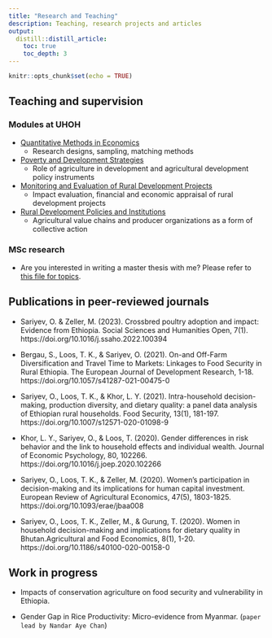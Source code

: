 ```yaml
---
title: "Research and Teaching"
description: Teaching, research projects and articles
output:
  distill::distill_article:
    toc: true
    toc_depth: 3
---
```


```r
knitr::opts_chunk$set(echo = TRUE)
```
## Teaching and supervision

### Modules at UHOH

  * [Quantitative Methods in Economics](https://ilias.uni-hohenheim.de/goto.php?target=crs_93188&client_id=UHOH)
    * Research designs, sampling, matching methods
  * [Poverty and Development Strategies](https://ilias.uni-hohenheim.de/goto.php?target=crs_54514&client_id=UHOH)
    * Role of agriculture in development and agricultural development policy instruments
  * [Monitoring and Evaluation of Rural Development Projects](https://ilias.uni-hohenheim.de/goto.php?target=crs_400376&client_id=UHOH)
    * Impact evaluation, financial and economic appraisal of rural development projects
  * [Rural Development Policies and Institutions](https://ilias.uni-hohenheim.de/goto.php?target=crs_58826&client_id=UHOH)
    * Agricultural value chains and producer organizations as a form of collective action

### MSc research

* Are you interested in writing a master thesis with me? Please refer to [this file for topics](https://entwicklungspolitik.uni-hohenheim.de/fileadmin/einrichtungen/typo3-entwicklungspolitik/Aktuelle_Themen/M.Sc._Thesis_topics_2023.pdf).  


## Publications in peer-reviewed journals

* Sariyev, O. & Zeller, M. (2023). Crossbred poultry adoption and impact: Evidence from Ethiopia. Social Sciences and Humanities Open, 7(1). https://doi.org/10.1016/j.ssaho.2022.100394

* Bergau, S., Loos, T. K., & Sariyev, O. (2021). On-and Off-Farm Diversification and Travel Time to Markets: Linkages to Food Security in Rural Ethiopia. The European Journal of Development Research, 1-18. https://doi.org/10.1057/s41287-021-00475-0

* Sariyev, O., Loos, T. K., & Khor, L. Y. (2021). Intra-household decision-making, production diversity, and dietary quality: a panel data analysis of Ethiopian rural households. Food Security, 13(1), 181-197. https://doi.org/10.1007/s12571-020-01098-9

* Khor, L. Y., Sariyev, O., & Loos, T. (2020). Gender differences in risk behavior and the link to household effects and individual wealth. Journal of Economic Psychology, 80, 102266. https://doi.org/10.1016/j.joep.2020.102266

* Sariyev, O., Loos, T. K., & Zeller, M. (2020). Women’s participation in decision-making and its implications for human capital investment. European Review of Agricultural Economics, 47(5), 1803-1825. https://doi.org/10.1093/erae/jbaa008

* Sariyev, O., Loos, T. K., Zeller, M., & Gurung, T. (2020). Women in household decision-making and implications for dietary quality in Bhutan.Agricultural and Food Economics, 8(1), 1-20. https://doi.org/10.1186/s40100-020-00158-0

## Work in progress

* Impacts of conservation agriculture on food security and vulnerability in Ethiopia.

* Gender Gap in Rice Productivity: Micro-evidence from Myanmar. (`paper lead by Nandar Aye Chan`)